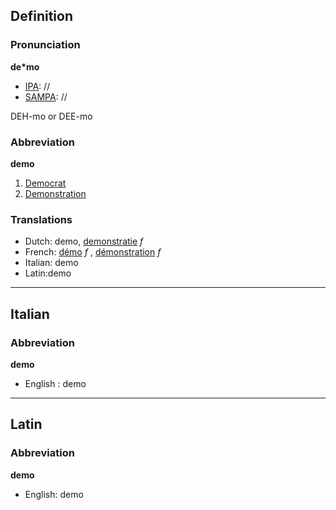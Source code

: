 ==Definition==
===Pronunciation===

'''de*mo'''
*[[IPA]]: //
*[[SAMPA]]: //
DEH-mo or DEE-mo
===Abbreviation===
'''demo'''

#[[Democrat]]
#[[Demonstration]]

===Translations===

*Dutch: demo, [[demonstratie]] ''f''
*French: [[démo]] ''f'' , [[démonstration]] ''f''
*Italian: demo
*Latin:demo

----
==Italian==
===Abbreviation===
'''demo'''

*English : demo

----
==Latin==
===Abbreviation===
'''demo'''
*English: demo